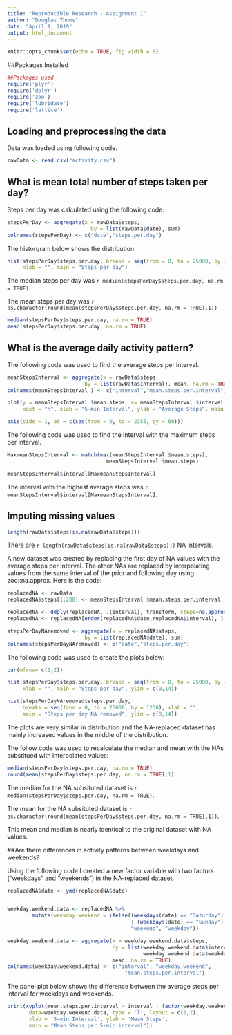 ```yaml
---
title: "Reproducible Research - Assignment 1"
author: "Douglas Thoms"
date: "April 9, 2019"
output: html_document
---
```


```r
knitr::opts_chunk$set(echo = TRUE, fig.width = 8)
```

##Packages Installed

```r
##Packages used
require('plyr')
require('dplyr')
require('zoo')
require('lubridate')
require('lattice')
```



## Loading and preprocessing the data

Data was loaded using following code.

```r
rawData <- read.csv("activity.csv")
```



## What is mean total number of steps taken per day?

Steps per day was calculated using the following code:

```r

stepsPerDay <- aggregate(x = rawData$steps,
                           by = list(rawData$date), sum)
colnames(stepsPerDay) <- c("date","steps.per.day")

```

The historgram below shows the distribution:

```r
hist(stepsPerDay$steps.per.day, breaks = seq(from = 0, to = 25000, by = 1250), 
     xlab = "", main = "Steps per day")

```

The median steps per day was `r median(stepsPerDay$steps.per.day, na.rm = TRUE)`.

The mean steps per day was `r as.character(round(mean(stepsPerDay$steps.per.day, na.rm = TRUE),1))`

```r
median(stepsPerDay$steps.per.day, na.rm = TRUE)
mean(stepsPerDay$steps.per.day, na.rm = TRUE)
```



## What is the average daily activity pattern?

The following code was used  to find the average steps per interval.

```r

meanStepsInterval <- aggregate(x = rawData$steps,
                         by = list(rawData$interval), mean, na.rm = TRUE)
colnames(meanStepsInterval ) <- c("interval","mean.steps.per.interval")

plot(y = meanStepsInterval $mean.steps, x= meanStepsInterval $interval, type = "l", 
     xaxt = "n", xlab = "5-min Interval", ylab = "Average Steps", main = "Mean.Steps")

axis(side = 1, at = c(seq(from = 0, to = 2355, by = 60)))
```

The following code was used to find the interval with the maximum steps per interval.

```r
MaxmeanStepsInterval <- match(max(meanStepsInterval $mean.steps),
                                meanStepsInterval $mean.steps)

meanStepsInterval$interval[MaxmeanStepsInterval]
```

The interval with the highest average steps was `r meanStepsInterval$interval[MaxmeanStepsInterval]`.



## Imputing missing values

```r
length(rawData$steps[is.na(rawData$steps)])
```

There are `r length(rawData$steps[is.na(rawData$steps)])` NA intervals.

A new dataset was created by replacing the first day of NA values with the average steps per interval.
The other NAs are replaced by interpolating values from the same interval of the prior and following day using zoo::na.approx.
Here is the code:

```r
replacedNA <- rawData
replacedNA$steps[1:288] <- meanStepsInterval $mean.steps.per.interval 

replacedNA <- ddply(replacedNA, .(interval), transform, steps=na.approx(steps, rule=2))
replacedNA <- replacedNA[order(replacedNA$date,replacedNA$interval), ]

stepsPerDayNAremoved <- aggregate(x = replacedNA$steps,
                         by = list(replacedNA$date), sum)
colnames(stepsPerDayNAremoved) <- c("date","steps.per.day")
```

The following code was used to create the plots below:
```r
par(mfrow= c(1,2))

hist(stepsPerDay$steps.per.day, breaks = seq(from = 0, to = 25000, by = 1250), 
     xlab = "", main = "Steps per day", ylim = c(0,14))

hist(stepsPerDayNAremoved$steps.per.day, 
     breaks = seq(from = 0, to = 25000, by = 1250), xlab = "", 
     main = "Steps per day NA removed", ylim = c(0,14))
```

The plots are very similar in distribution and the NA-replaced dataset has mainly increased values in the middle of the distribution.

The follow code was used to recalculate the median and mean with the NAs substitued with interpolated values:

```r
median(stepsPerDay$steps.per.day, na.rm = TRUE)
round(mean(stepsPerDay$steps.per.day, na.rm = TRUE),1)
```

The median for the NA subsituted dataset is `r median(stepsPerDay$steps.per.day, na.rm = TRUE)`.

The mean for the NA subsituted dataset is `r as.character(round(mean(stepsPerDay$steps.per.day, na.rm = TRUE),1))`.  

This mean and median is nearly identical to the original dataset with NA values.



##Are there differences in activity patterns between weekdays and weekends?

Using the following code I created a new factor variable with two factors ("weekdays" and "weekends") in the NA-replaced dataset.

```r
replacedNA$date <- ymd(replacedNA$date)


weekday.weekend.data <- replacedNA %>%
        mutate(weekday.weekend = ifelse((weekdays(date) == "Saturday")
                                        | (weekdays(date) == "Sunday"),
                                        "weekend", "weekday"))

weekday.weekend.data <- aggregate(x = weekday.weekend.data$steps,
                                  by = list(weekday.weekend.data$interval, 
                                            weekday.weekend.data$weekday.weekend), 
                                  mean, na.rm = TRUE)
colnames(weekday.weekend.data) <- c("interval", "weekday.weekend",
                                      "mean.steps.per.interval")
```
The panel plot below shows the difference between the average steps per interval for weekdays and weekends.

```r
print(xyplot(mean.steps.per.interval ~ interval | factor(weekday.weekend), 
       data=weekday.weekend.data, type = 'l', layout = c(1,2),
       xlab = '5-min Interval', ylab = 'Mean Steps', 
       main = "Mean Steps per 5-min interval"))
```
